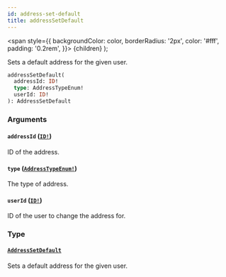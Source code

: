 ```yaml
---
id: address-set-default
title: addressSetDefault
---
```


<span
style={{
      backgroundColor: color,
      borderRadius: '2px',
      color: '#fff',
      padding: '0.2rem',
    }}>
{children}
</span>
);

Sets a default address for the given user.

```graphql
addressSetDefault(
  addressId: ID!
  type: AddressTypeEnum!
  userId: ID!
): AddressSetDefault

```

### Arguments

#### `addressId` ([`ID!`](/api-reference/scalars/id.mdx))

ID of the address.

#### `type` ([`AddressTypeEnum!`](/api-reference/enums/address-type-enum.mdx))

The type of address.

#### `userId` ([`ID!`](/api-reference/scalars/id.mdx))

ID of the user to change the address for.

### Type

#### [`AddressSetDefault`](/api-reference/objects/address-set-default.mdx)

Sets a default address for the given user.
